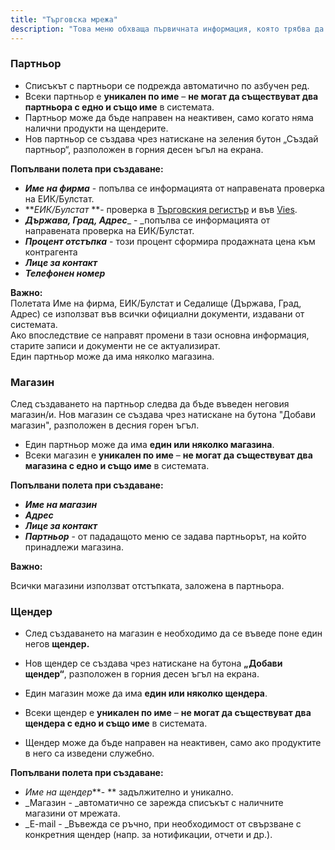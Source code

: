 ```yaml
---
title: "Търговска мрежа"
description: "Това меню обхваща първичната информация, която трябва да бъде попълнена за всеки контрагент. Редът на създаване е: Партньор, Магазин, Щендер.  По-долу ще бъде разгледан начинът, по който функционират и работата с всяко подменю подробно.  Менюто дава информация за Складове, техните каси и движението им."
---
```


### Партньор

- Списъкът с партньори се подрежда автоматично по азбучен ред. 
- Всеки партньор е **уникален по име** – **не могат да съществуват два партньора с едно и също име** в системата.
- Партньор може да бъде направен на неактивен, само когато няма налични продукти на щендерите.
- Нов партньор се създава чрез натискане на зеления бутон „Създай партньор“, разположен в горния десен ъгъл на екрана.

**Попълвани полета при създаване:**

- **_Име на фирма_** - попълва се информацията от направената проверка на ЕИК/Булстат.
- \*\*_ЕИК/Булстат_ \*\*- проверка в [Търговския регистър](https://portal.registryagency.bg/CR/Reports/VerificationPersonOrg) и във [Vies](https://ec.europa.eu/taxation_customs/vies/#/vat-validation).
- **_Държава, Град, Адрес_**\_ - \_попълва се информацията от направената проверка на ЕИК/Булстат.
- **_Процент отстъпка_** - този процент сформира продажната цена към контрагента
- **_Лице за контакт_**
- **_Телефонен номер_**

**Важно:**\
Полетата Име на фирма, ЕИК/Булстат и Седалище (Държава, Град, Адрес) се използват във всички официални документи, издавани от системата.\
Ако впоследствие се направят промени в тази основна информация, старите записи и документи не се актуализират.\
Един партньор може да има няколко магазина.

### Магазин

След създаването на партньор следва да бъде въведен неговия магазин/и.  Нов магазин се създава чрез натискане на бутона "Добави магазин", разположен в десния горен ъгъл.

- Един партньор може да има **един или няколко магазина**.
- Всеки магазин е **уникален по име** – **не могат да съществуват два магазина с едно и също име** в системата.

**Попълвани полета при създаване:**

- **_Име на магазин_**
- **_Адрес_**
- **_Лице за контакт_**
- **_Партньор_** - от пададащото меню се задава партньорът, на който принадлежи магазина.

**Важно:**

Всички магазини използват отстъпката, заложена в партньора.

### Щендер

- След създаването на магазин е необходимо да се въведе поне един негов **щендер.**
- Нов щендер се създава чрез натискане на бутона **„Добави щендер“**, разположен в горния десен ъгъл на екрана.


- Един магазин може да има **един или няколко щендера**.
- Всеки щендер е **уникален по име** – **не могат да съществуват два щендера с едно и също име** в системата.
- Щендер може да бъде направен на неактивен, само ако продуктите в него са изведени служебно.

**Попълвани полета при създаване:**

- _Име на щендер_**- ** задължително и уникално.
- _Магазин - _автоматично се зарежда списъкът с наличните магазини от мрежата.
- _E-mail - _Въвежда се ръчно, при необходимост от свързване с конкретния щендер (напр. за нотификации, отчети и др.).